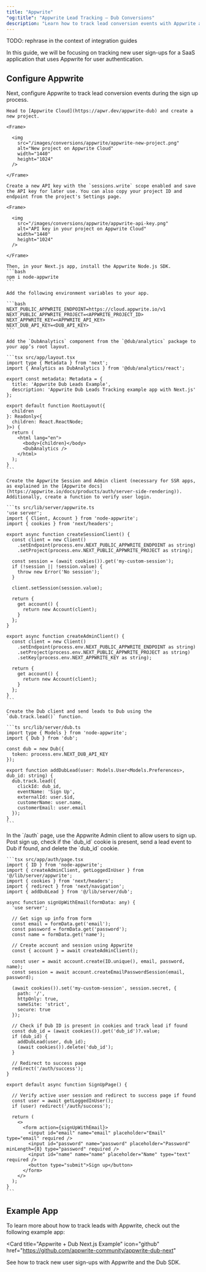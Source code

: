 ```yaml
---
title: "Appwrite"
"og:title": "Appwrite Lead Tracking – Dub Conversions"
description: "Learn how to track lead conversion events with Appwrite and Dub"
---
```



TODO: rephrase in the context of integration guides

<LeadsIntro />

In this guide, we will be focusing on tracking new user sign-ups for a SaaS application that uses Appwrite for user authentication.

<LeadsPrerequisites />

## Configure Appwrite

Next, configure Appwrite to track lead conversion events during the sign up process.

<Steps>

  <Step title="Create an Appwrite Cloud project">

    Head to [Appwrite Cloud](https://apwr.dev/appwrite-dub) and create a new project.

    <Frame>

      <img
        src="/images/conversions/appwrite/appwrite-new-project.png"
        alt="New project on Appwrite Cloud"
        width="1440"
        height="1024"
      />

    </Frame>

    Create a new API key with the `sessions.write` scope enabled and save the API key for later use. You can also copy your project ID and endpoint from the project's Settings page.

    <Frame>

      <img
        src="/images/conversions/appwrite/appwrite-api-key.png"
        alt="API key in your project on Appwrite Cloud"
        width="1440"
        height="1024"
      />

    </Frame>

    Then, in your Next.js app, install the Appwrite Node.js SDK.
    ```bash
    npm i node-appwrite
    ```

  </Step>

  <Step title="Add environment variables">
    
    Add the following environment variables to your app.

    ```bash
    NEXT_PUBLIC_APPWRITE_ENDPOINT=https://cloud.appwrite.io/v1
    NEXT_PUBLIC_APPWRITE_PROJECT=<APPWRITE_PROJECT_ID>
    NEXT_APPWRITE_KEY=<APPWRITE_API_KEY>
    NEXT_DUB_API_KEY=<DUB_API_KEY>
    ```

  </Step>

  <Step title="Integrate Dub Analytics">

    Add the `DubAnalytics` component from the `@dub/analytics` package to your app’s root layout.

    ```tsx src/app/layout.tsx
    import type { Metadata } from 'next';
    import { Analytics as DubAnalytics } from '@dub/analytics/react';

    export const metadata: Metadata = {
      title: 'Appwrite Dub Leads Example',
      description: 'Appwrite Dub Leads Tracking example app with Next.js'
    };

    export default function RootLayout({
      children
    }: Readonly<{
      children: React.ReactNode;
    }>) {
      return (
        <html lang="en">
          <body>{children}</body>
          <DubAnalytics />
        </html>
      );
    }
    ```

  </Step>

  <Step title="Prepare the Appwrite client and auth library">

    Create the Appwrite Session and Admin client (necessary for SSR apps, as explained in the [Appwrite docs](https://appwrite.io/docs/products/auth/server-side-rendering)). Additionally, create a function to verify user login.

    ```ts src/lib/server/appwrite.ts
    'use server';
    import { Client, Account } from 'node-appwrite';
    import { cookies } from 'next/headers';

    export async function createSessionClient() {
      const client = new Client()
        .setEndpoint(process.env.NEXT_PUBLIC_APPWRITE_ENDPOINT as string)
        .setProject(process.env.NEXT_PUBLIC_APPWRITE_PROJECT as string);

      const session = (await cookies()).get('my-custom-session');
      if (!session || !session.value) {
        throw new Error('No session');
      }

      client.setSession(session.value);

      return {
        get account() {
          return new Account(client);
        }
      };
    }

    export async function createAdminClient() {
      const client = new Client()
        .setEndpoint(process.env.NEXT_PUBLIC_APPWRITE_ENDPOINT as string)
        .setProject(process.env.NEXT_PUBLIC_APPWRITE_PROJECT as string)
        .setKey(process.env.NEXT_APPWRITE_KEY as string);

      return {
        get account() {
          return new Account(client);
        }
      };
    }
    ```

  </Step>

  <Step title="Set up Dub SDK">

    Create the Dub client and send leads to Dub using the `dub.track.lead()` function.

    ```ts src/lib/server/dub.ts
    import type { Models } from 'node-appwrite';
    import { Dub } from 'dub';

    const dub = new Dub({
      token: process.env.NEXT_DUB_API_KEY
    });

    export function addDubLead(user: Models.User<Models.Preferences>, dub_id: string) {
      dub.track.lead({
        clickId: dub_id,
        eventName: 'Sign Up',
        externalId: user.$id,
        customerName: user.name,
        customerEmail: user.email
      });
    }
    ```

  </Step>

  <Step title="Send leads to Dub on user signup">
    In the `/auth` page, use the Appwrite Admin client to allow users to sign up. Post sign up, check if the `dub_id` cookie is present, send a lead event to Dub if found, and delete the `dub_id` cookie.

    ```tsx src/app/auth/page.tsx
    import { ID } from 'node-appwrite';
    import { createAdminClient, getLoggedInUser } from '@/lib/server/appwrite';
    import { cookies } from 'next/headers';
    import { redirect } from 'next/navigation';
    import { addDubLead } from '@/lib/server/dub';

    async function signUpWithEmail(formData: any) {
      'use server';

      // Get sign up info from form
      const email = formData.get('email');
      const password = formData.get('password');
      const name = formData.get('name');

      // Create account and session using Appwrite
      const { account } = await createAdminClient();

      const user = await account.create(ID.unique(), email, password, name);
      const session = await account.createEmailPasswordSession(email, password);

      (await cookies()).set('my-custom-session', session.secret, {
        path: '/',
        httpOnly: true,
        sameSite: 'strict',
        secure: true
      });

      // Check if Dub ID is present in cookies and track lead if found
      const dub_id = (await cookies()).get('dub_id')?.value;
      if (dub_id) {
        addDubLead(user, dub_id);
        (await cookies()).delete('dub_id');
      }

      // Redirect to success page
      redirect('/auth/success');
    }

    export default async function SignUpPage() {

      // Verify active user session and redirect to success page if found
      const user = await getLoggedInUser();
      if (user) redirect('/auth/success');

      return (
        <>
          <form action={signUpWithEmail}>
            <input id="email" name="email" placeholder="Email" type="email" required />
            <input id="password" name="password" placeholder="Password" minLength={8} type="password" required />
            <input id="name" name="name" placeholder="Name" type="text" required />
            <button type="submit">Sign up</button>
          </form>
        </>
      );
    }
    ```

  </Step>

</Steps>

<LeadsAttributes />

## Example App

To learn more about how to track leads with Appwrite, check out the following example app:

<Card
  title="Appwrite + Dub Next.js  Example"
  icon="github"
  href="https://github.com/appwrite-community/appwrite-dub-next"
>
  See how to track new user sign-ups with Appwrite and the Dub SDK.
</Card>

<LeadsOutro />
